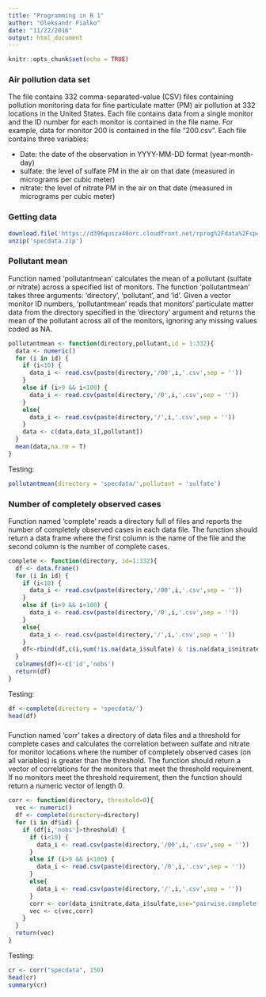 ```yaml
---
title: "Programming in R 1"
author: "Oleksandr Fialko"
date: "11/22/2016"
output: html_document
---
```


```r
knitr::opts_chunk$set(echo = TRUE)
```

### Air pollution data set

The file contains 332 comma-separated-value (CSV) files containing pollution monitoring data for fine particulate matter (PM) air pollution at 332 locations in the United States. Each file contains data from a single monitor and the ID number for each monitor is contained in the file name. For example, data for monitor 200 is contained in the file "200.csv". Each file contains three variables:

* Date: the date of the observation in YYYY-MM-DD format (year-month-day)
* sulfate: the level of sulfate PM in the air on that date (measured in micrograms per cubic meter)
* nitrate: the level of nitrate PM in the air on that date (measured in micrograms per cubic meter)

### Getting data

```r
download.file('https://d396qusza40orc.cloudfront.net/rprog%2Fdata%2Fspecdata.zip',destfile = 'specdata.zip')
unzip('specdata.zip')
```

### Pollutant mean

Function named 'pollutantmean' calculates the mean of a pollutant (sulfate or nitrate) across a specified list of monitors. The function 'pollutantmean' takes three arguments: 'directory', 'pollutant', and 'id'. Given a vector monitor ID numbers, 'pollutantmean' reads that monitors' particulate matter data from the directory specified in the 'directory' argument and returns the mean of the pollutant across all of the monitors, ignoring any missing values coded as NA. 

```r
pollutantmean <- function(directory,pollutant,id = 1:332){
  data <- numeric()
  for (i in id) {
    if (i<10) {
      data_i <- read.csv(paste(directory,'/00',i,'.csv',sep = ''))
    }
    else if (i>9 && i<100) {
      data_i <- read.csv(paste(directory,'/0',i,'.csv',sep = ''))
    }
    else{
      data_i <- read.csv(paste(directory,'/',i,'.csv',sep = ''))
    }
    data <- c(data,data_i[,pollutant])
  }
  mean(data,na.rm = T)
}
```

Testing:
```r
pollutantmean(directory = 'specdata/',pollutant = 'sulfate')
```

### Number of completely observed cases
Function named 'complete' reads a directory full of files and reports the number of completely observed cases in each data file. The function should return a data frame where the first column is the name of the file and the second column is the number of complete cases. 

```r
complete <- function(directory, id=1:332){
  df <- data.frame()
  for (i in id) {
    if (i<10) {
      data_i <- read.csv(paste(directory,'/00',i,'.csv',sep = ''))
    }
    else if (i>9 && i<100) {
      data_i <- read.csv(paste(directory,'/0',i,'.csv',sep = ''))
    }
    else{
      data_i <- read.csv(paste(directory,'/',i,'.csv',sep = ''))
    }
    df<-rbind(df,c(i,sum(!is.na(data_i$sulfate) & !is.na(data_i$nitrate))))
  }
  colnames(df)<-c('id','nobs')
  return(df)
}
```

Testing:
```r
df <-complete(directory = 'specdata/')
head(df)
```

### 

Function named 'corr' takes a directory of data files and a threshold for complete cases and calculates the correlation between sulfate and nitrate for monitor locations where the number of completely observed cases (on all variables) is greater than the threshold. The function should return a vector of correlations for the monitors that meet the threshold requirement. If no monitors meet the threshold requirement, then the function should return a numeric vector of length 0. 

```r
corr <- function(directory, threshold=0){
  vec <- numeric()
  df <- complete(directory=directory)
  for (i in df$id) {
    if (df[i,'nobs']>threshold) {
      if (i<10) {
        data_i <- read.csv(paste(directory,'/00',i,'.csv',sep = ''))
      }
      else if (i>9 && i<100) {
        data_i <- read.csv(paste(directory,'/0',i,'.csv',sep = ''))
      }
      else{
        data_i <- read.csv(paste(directory,'/',i,'.csv',sep = ''))
      }
      corr <- cor(data_i$nitrate,data_i$sulfate,use="pairwise.complete.obs")
      vec <- c(vec,corr)     
    }
  }
  return(vec)
}
```

Testing:
```r
cr <- corr("specdata", 150)
head(cr)
summary(cr)
```



